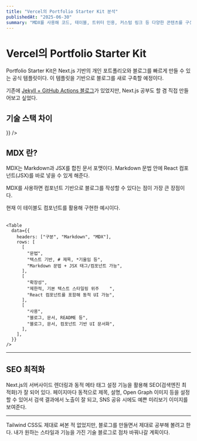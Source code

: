 ```yaml
---
title: "Vercel의 Portfolio Starter Kit 분석"
publishedAt: "2025-06-30"
summary: "MDX를 사용해 코드, 테이블, 트위터 인용, 커스텀 링크 등 다양한 콘텐츠를 구성하는 방법을 소개합니다."
---
```


# Vercel의 Portfolio Starter Kit

Portfolio Starter Kit은 Next.js 기반의 개인 포트폴리오와 블로그를 빠르게 만들 수 있는 공식 템플릿이다.
이 템플릿을 기반으로 블로그를 새로 구축할 예정이다.

기존에 [Jekyll + GitHub Actions 블로그](https://jyundev.github.io/)가 있었지만, Next.js 공부도 할 겸 직접 만들어보고 싶었다.

## 기술 스택 차이

<Table
  data={{
    headers: ["구분", "Jekyll + GitHub Actions", "Vercel Portfolio Starter Kit (Next.js)"],
    rows: [
      ["정적 생성기", "Ruby 기반 Jekyll", "React 기반 Next.js + MDX"],
      ["템플릿 언어", "Liquid 템플릿", "React 컴포넌트, JSX, MDX"],
      ["스타일링", "보통 SASS/SCSS, CSS", "Tailwind CSS"],
      ["스크립트", "제한적 (JS 직접 삽입 가능)", "완전한 React 및 JavaScript/TypeScript 지원"],
    ],

}}
/>

## MDX 란?

MDX는 Markdown과 JSX를 합친 문서 포맷이다. Markdown 문법 안에 React 컴포넌트(JSX)를 바로 넣을 수 있게 해준다.

MDX를 사용하면 컴포넌트 기반으로 블로그를 작성할 수 있다는 점이 가장 큰 장점이다.

현재 이 테이블도 컴포넌트를 활용해 구현한 예시이다.

<Table
  data={{
    headers: ["구분", "Markdown", "MDX"],
    rows: [
      [
        "문법",
        "텍스트 기반, # 제목, *기울임 등",
        "Markdown 문법 + JSX 태그/컴포넌트 가능",
      ],
      [
        "확장성",
        "제한적, 기본 텍스트 스타일링 위주	",
        "React 컴포넌트를 포함해 동적 UI 가능",
      ],
      [
        "사용",
        "블로그, 문서, README 등",
        "블로그, 문서, 컴포넌트 기반 UI 문서화",
      ],
    ],
  }}
/>

```React
<Table
  data={{
    headers: ["구분", "Markdown", "MDX"],
    rows: [
      [
        "문법",
        "텍스트 기반, # 제목, *기울임 등",
        "Markdown 문법 + JSX 태그/컴포넌트 가능",
      ],
      [
        "확장성",
        "제한적, 기본 텍스트 스타일링 위주	",
        "React 컴포넌트를 포함해 동적 UI 가능",
      ],
      [
        "사용",
        "블로그, 문서, README 등",
        "블로그, 문서, 컴포넌트 기반 UI 문서화",
      ],
    ],
  }}
/>
```

---

## SEO 최적화

Next.js의 서버사이드 렌더링과 동적 메타 태그 설정 기능을 활용해 SEO(검색엔진 최적화)가 잘 되어 있다. 페이지마다 동적으로 제목, 설명, Open Graph 이미지 등을 설정할 수 있어서 검색 결과에서 노출이 잘 되고, SNS 공유 시에도 예쁜 미리보기 이미지를 보여준다.

---

Tailwind CSS도 제대로 써본 적 없었지만, 블로그를 만들면서 제대로 공부해 볼려고 한다. 내가 원하는 스타일과 기능을 가진 기술 블로그로 점차 바꿔나갈 계획이다.
